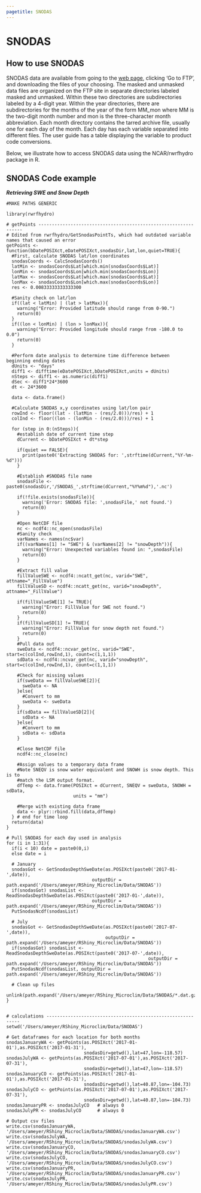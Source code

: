 ```yaml
---
pagetitle: SNODAS
---
```


# SNODAS

## How to use SNODAS

SNODAS data are available from going to the [web page](https://nsidc.org/data/g02158),
clicking 'Go to FTP', and downloading the files of your choosing. The masked 
and unmasked data files are organized on the FTP site in separate directories 
labeled masked and unmasked. Within these two directories are subdirectories 
labeled by a 4-digit year. Within the year directories, there are subdirectories 
for the months of the year of the form MM_mon where MM is the two-digit month 
number and mon is the three-character month abbreviation. Each month directory 
contains the tarred archive file, usually one for each day of the month. Each 
day has each variable separated into different files. The user guide has a table
displaying the variable to product code conversions.

Below, we illustrate how to access SNODAS data using the NCAR/rwrfhydro package in R.

## SNODAS Code example

***Retrieving SWE and Snow Depth***

```
#MAKE PATHS GENERIC

library(rwrfhydro)

# getPoints ----------------------------------------------------------------
# Edited from rwrfhydro/GetSnodasPointTs, which had outdated variable names that caused an error
getPoints <- function(bDatePOSIXct,eDatePOSIXct,snodasDir,lat,lon,quiet=TRUE){
  #First, calculate SNODAS lat/lon coordinates
  snodasCoords <- CalcSnodasCoords()
  latMin <- snodasCoords$Lat[which.min(snodasCoords$Lat)]
  lonMin <- snodasCoords$Lon[which.min(snodasCoords$Lon)]
  latMax <- snodasCoords$Lat[which.max(snodasCoords$Lat)]
  lonMax <- snodasCoords$Lon[which.max(snodasCoords$Lon)]
  res <- 0.00833333333333300
  
  #Sanity check on lat/lon
  if((lat < latMin) | (lat > latMax)){
    warning("Error: Provided latitude should range from 0-90.")
    return(0)
  }
  if((lon < lonMin) | (lon > lonMax)){
    warning("Error: Provided longitude should range from -180.0 to 0.0")
    return(0)
  }
  
  #Perform date analysis to determine time difference between beginning ending dates
  dUnits <- "days"
  diff1 <- difftime(eDatePOSIXct,bDatePOSIXct,units = dUnits)
  nSteps <- diff1 <- as.numeric(diff1)
  dSec <- diff1*24*3600
  dt <- 24*3600
  
  data <- data.frame()
  
  #Calculate SNODAS x,y coordinates using lat/lon pair
  rowInd <- floor((lat - (latMin - (res/2.0)))/res) + 1
  colInd <- floor((lon - (lonMin - (res/2.0)))/res) + 1
  
  for (step in 0:(nSteps)){
    #establish date of current time step
    dCurrent <- bDatePOSIXct + dt*step
    
    if(quiet == FALSE){
      print(paste0('Extracting SNODAS for: ',strftime(dCurrent,"%Y-%m-%d")))
    }
    
    #Establish #SNODAS file name
    snodasFile <- paste0(snodasDir,'/SNODAS_',strftime(dCurrent,"%Y%m%d"),'.nc')
    
    if(!file.exists(snodasFile)){
      warning('Error: SNODAS file: ',snodasFile,' not found.')
      return(0)
    }
    
    #Open NetCDF file
    nc <- ncdf4::nc_open(snodasFile)
    #Sanity check
    varNames <- names(nc$var)
    if((varNames[1] != "SWE") & (varNames[2] != "snowDepth")){
      warning("Error: Unexpected variables found in: ",snodasFile)
      return(0)
    }
    
    #Extract fill value
    fillValueSWE <- ncdf4::ncatt_get(nc, varid="SWE", attname="_FillValue")
    fillValueSD <- ncdf4::ncatt_get(nc, varid="snowDepth", attname="_FillValue")
    
    if(fillValueSWE[1] != TRUE){
      warning("Error: FillValue for SWE not found.")
      return(0)
    }
    if(fillValueSD[1] != TRUE){
      warning("Error: FillValue for snow depth not found.")
      return(0)
    }
    #Pull data out
    sweData <- ncdf4::ncvar_get(nc, varid="SWE", start=c(colInd,rowInd,1), count=c(1,1,1))
    sdData <- ncdf4::ncvar_get(nc, varid="snowDepth", start=c(colInd,rowInd,1), count=c(1,1,1))
    
    #Check for missing values
    if(sweData == fillValueSWE[2]){
      sweData <- NA
    }else{
      #Convert to mm
      sweData <- sweData
    }
    if(sdData == fillValueSD[2]){
      sdData <- NA
    }else{
      #Convert to mm
      sdData <- sdData
    }
    
    #Close NetCDF file
    ncdf4::nc_close(nc)
    
    #Assign values to a temporary data frame
    #Note SNEQV is snow water equivalent and SNOWH is snow depth. This is to 
    #match the LSM output format. 
    dfTemp <- data.frame(POSIXct = dCurrent, SNEQV = sweData, SNOWH = sdData, 
                         units = "mm")
    
    #Merge with existing data frame
    data <- plyr::rbind.fill(data,dfTemp)
  } # end for time loop
  return(data)
} 

# Pull SNODAS for each day used in analysis
for (i in 1:31){
  if(i < 10) date = paste0(0,i)
  else date = i
  
  # January
  snodasGot <- GetSnodasDepthSweDate(as.POSIXct(paste0('2017-01-',date)),
                                outputDir = path.expand('/Users/ameyer/RShiny_Microclim/Data/SNODAS'))
  if(snodasGot) snodasList <- ReadSnodasDepthSweDate(as.POSIXct(paste0('2017-01-',date)),
                                outputDir = path.expand('/Users/ameyer/RShiny_Microclim/Data/SNODAS'))
  PutSnodasNcdf(snodasList)

  # July
  snodasGot <- GetSnodasDepthSweDate(as.POSIXct(paste0('2017-07-',date)),
                                     outputDir = path.expand('/Users/ameyer/RShiny_Microclim/Data/SNODAS'))
  if(snodasGot) snodasList <- ReadSnodasDepthSweDate(as.POSIXct(paste0('2017-07-',date)),
                                                     outputDir = path.expand('/Users/ameyer/RShiny_Microclim/Data/SNODAS'))
  PutSnodasNcdf(snodasList, outputDir = path.expand('/Users/ameyer/RShiny_Microclim/Data/SNODAS'))
  
  # Clean up files
  unlink(path.expand('/Users/ameyer/RShiny_Microclim/Data/SNODAS/*.dat.gz'))
}


# calculations ------------------------------------------------------------
setwd('/Users/ameyer/RShiny_Microclim/Data/SNODAS')

# Get dataframes for each location for both months
snodasJanuaryWA <- getPoints(as.POSIXct('2017-01-01'),as.POSIXct('2017-01-31'),
                             snodasDir=getwd(),lat=47,lon=-118.57)
snodasJulyWA <- getPoints(as.POSIXct('2017-07-01'),as.POSIXct('2017-07-31'),
                             snodasDir=getwd(),lat=47,lon=-118.57)
snodasJanuaryCO <- getPoints(as.POSIXct('2017-01-01'),as.POSIXct('2017-01-31'),
                             snodasDir=getwd(),lat=40.87,lon=-104.73)
snodasJulyCO <- getPoints(as.POSIXct('2017-07-01'),as.POSIXct('2017-07-31'),
                             snodasDir=getwd(),lat=40.87,lon=-104.73)
snodasJanuaryPR <- snodasJulyCO   # always 0
snodasJulyPR <- snodasJulyCO      # always 0

# Output csv files
write.csv(snodasJanuaryWA, '/Users/ameyer/RShiny_Microclim/Data/SNODAS/snodasJanuaryWA.csv')
write.csv(snodasJulyWA, '/Users/ameyer/RShiny_Microclim/Data/SNODAS/snodasJulyWA.csv')
write.csv(snodasJanuaryCO, '/Users/ameyer/RShiny_Microclim/Data/SNODAS/snodasJanuaryCO.csv')
write.csv(snodasJulyCO, '/Users/ameyer/RShiny_Microclim/Data/SNODAS/snodasJulyCO.csv')
write.csv(snodasJanuaryPR, '/Users/ameyer/RShiny_Microclim/Data/SNODAS/snodasJanuaryPR.csv')
write.csv(snodasJulyPR, '/Users/ameyer/RShiny_Microclim/Data/SNODAS/snodasJulyPR.csv')
```

